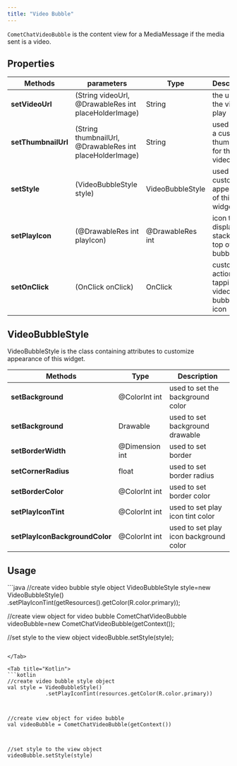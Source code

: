 ```yaml
---
title: "Video Bubble"
---
```


`CometChatVideoBubble` is the content view for a MediaMessage if the media sent is a video.

## Properties

| Methods             | parameters                                               | Type             | Description                                         |
| ------------------- | -------------------------------------------------------- | ---------------- | --------------------------------------------------- |
| **setVideoUrl**     | (String videoUrl, @DrawableRes int placeHolderImage)     | String           | the url of the video to play                        |
| **setThumbnailUrl** | (String thumbnailUrl, @DrawableRes int placeHolderImage) | String           | used to set a custom thumbnail for the video        |
| **setStyle**        | (VideoBubbleStyle style)                                 | VideoBubbleStyle | used to customize appearance of this widget         |
| **setPlayIcon**     | (@DrawableRes int playIcon)                              | @DrawableRes int | icon to display stacked on top of the bubble        |
| **setOnClick**      | (OnClick onClick)                                        | OnClick          | custom action on tapping the video bubble play icon |

## VideoBubbleStyle

VideoBubbleStyle is the class containing attributes to customize appearance of this widget.

| Methods                        | Type           | Description                            |
| ------------------------------ | -------------- | -------------------------------------- |
| **setBackground**              | @ColorInt int  | used to set the background color       |
| **setBackground**              | Drawable       | used to set background drawable        |
| **setBorderWidth**             | @Dimension int | used to set border                     |
| **setCornerRadius**            | float          | used to set border radius              |
| **setBorderColor**             | @ColorInt int  | used to set border color               |
| **setPlayIconTint**            | @ColorInt int  | used to set play icon tint color       |
| **setPlayIconBackgroundColor** | @ColorInt int  | used to set play icon background color |

## Usage

<Tabs>
<Tab title="Java">
```java
//create video bubble style object
VideoBubbleStyle style=new VideoBubbleStyle()
                .setPlayIconTint(getResources().getColor(R.color.primary));

//create view object for video bubble 
CometChatVideoBubble videoBubble=new CometChatVideoBubble(getContext());

//set style to the view object
videoBubble.setStyle(style);
```

</Tab>

<Tab title="Kotlin">
```kotlin
//create video bubble style object
val style = VideoBubbleStyle()
            .setPlayIconTint(resources.getColor(R.color.primary))

 

//create view object for video bubble 
val videoBubble = CometChatVideoBubble(getContext())



//set style to the view object
videoBubble.setStyle(style)
```

</Tab>

</Tabs>
